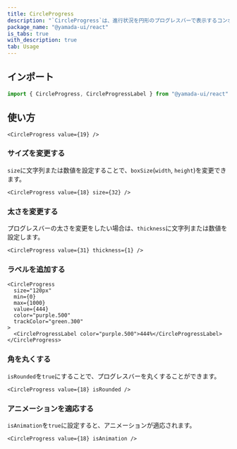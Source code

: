 ```yaml
---
title: CircleProgress
description: "`CircleProgress`は、進行状況を円形のプログレスバーで表示するコンポーネントです。"
package_name: "@yamada-ui/react"
is_tabs: true
with_description: true
tab: Usage
---
```


## インポート

```ts
import { CircleProgress, CircleProgressLabel } from "@yamada-ui/react"
```

## 使い方

```tsx
<CircleProgress value={19} />
```

### サイズを変更する

`size`に文字列または数値を設定することで、`boxSize`(`width`, `height`)を変更できます。

```tsx
<CircleProgress value={18} size={32} />
```

### 太さを変更する

プログレスバーの太さを変更をしたい場合は、`thickness`に文字列または数値を設定します。

```tsx
<CircleProgress value={31} thickness={1} />
```

### ラベルを追加する

```tsx
<CircleProgress
  size="120px"
  min={0}
  max={1000}
  value={444}
  color="purple.500"
  trackColor="green.300"
>
  <CircleProgressLabel color="purple.500">444%</CircleProgressLabel>
</CircleProgress>
```

### 角を丸くする

`isRounded`を`true`にすることで、プログレスバーを丸くすることができます。

```tsx
<CircleProgress value={18} isRounded />
```

### アニメーションを適応する

`isAnimation`を`true`に設定すると、アニメーションが適応されます。

```tsx
<CircleProgress value={18} isAnimation />
```
